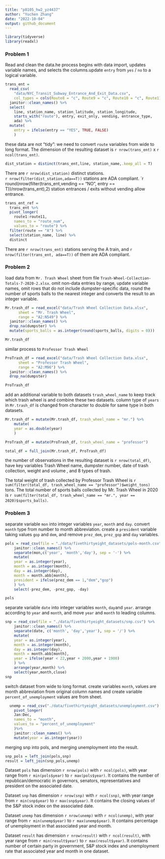 ```yaml
---
title: "p8105_hw2_yz4437"
author: "Yuchen Zhang"
date: "2022-10-04"
output: github_document
---
```


```r
library(tidyverse)
library(readxl)
```

### Problem 1


Read and clean the data.he process begins with data import, updates variable names, and selects the columns.update `entry` from `yes` / `no` to a logical variable. 
```r
trans_ent = 
  read_csv(
    "data/NYC_Transit_Subway_Entrance_And_Exit_Data.csv",
    col_types = cols(Route8 = "c", Route9 = "c", Route10 = "c", Route11 = "c")) %>% 
  janitor::clean_names() %>% 
  select(
    line, station_name, station_latitude, station_longitude, 
    starts_with("route"), entry, exit_only, vending, entrance_type, 
    ada) %>% 
  mutate(
    entry = ifelse(entry == "YES", TRUE, FALSE)
    )
```
these data are not "tidy":  we need to convert `route` variables from wide to long format. The dimension of the resulting dataset is `r nrow(trans_ent)` x `r ncol(trans_ent)`.

```r
dist_station = distinct(trans_ent,line, station_name,.keep_all = T)
```
There are `r nrow(dist_station)` distinct stations.  
`r nrow(filter(dist_station,ada==T))` stations are ADA compliant. 
`r round(nrow(filter(trans_ent,vending == "NO", entry == T))/nrow(trans_ent),2) station entrances / exits without vending allow entrance.

```r
trans_ent_ref = 
  trans_ent %>% 
  pivot_longer(
    route1:route11,
    names_to = "route_num",
    values_to = "route") %>% 
  filter(route == "A") %>% 
  select(station_name, line) %>% 
  distinct
```
There are `r nrow(trans_ent)` stations serving the A train, and `r nrow(filter(trans_ent, ada==T))` of them are ADA compliant.


### Problem 2

load data from `Mr. Trash Wheel` sheet from file `Trash-Wheel-Collection-Totals-7-2020-2.xlsx`.  omit non-data entries by range, update variable names, omit rows that do not include dumpster-specific data, round the number of sports balls to the nearest integer and converts the result to an integer variable.
```r

Mr.trash_df = read_excel("data/Trash Wheel Collection Data.xlsx",
      sheet = "Mr. Trash Wheel",
      range = "A2:N549") %>% 
  janitor::clean_names() %>% 
  drop_na(dumpster) %>% 
  mutate(sports_balls = as.integer(round(sports_balls, digits = 0)))

Mr.trash_df

```

similar process to `Professor Trash Wheel`
```r

ProTrash_df = read_excel("data/Trash Wheel Collection Data.xlsx",
      sheet = "Professor Trash Wheel", 
      range = "A2:M96") %>% 
  janitor::clean_names() %>% 
  drop_na(dumpster)

ProTrash_df
```
add an additional variable to both datasets `trash_wheel_name` to keep track which trash wheel is and combine these two datasets. column type of `years` in `Mr.trash_df` is changed from character to double for same type in both datasets. 

```r

Mr.trash_df = mutate(Mr.trash_df, trash_wheel_name = "mr.") %>% 
    mutate(
    year = as.double(year)
    ) 

ProTrash_df = mutate(ProTrash_df, trash_wheel_name = "professor") 

total_df = full_join(Mr.trash_df, ProTrash_df)
```
the number of observations in the resulting dataset is `r nrow(total_df)`, have key variables Trash Wheel name, dumpster number, date of trash collection, weight and volume , and 8 types of trash. 

The total weight of trash collected by Professor Trash Wheel is `r sum(filter(total_df, trash_wheel_name == "professor")$weight_tons)` tons. The total number of sports balls collected by Mr. Trash Wheel in 2020 is `r sum(filter(total_df, trash_wheel_name == "mr.", year == 2020)$sports_balls)`.


### Problem 3

separate variable `mon` into integer variables `year`, `month` and `day`. convert `month` type from number to month abbreviation. create a `president` variable taking values `gop` and `dem`, and remove `prez_dem`, `prez_gop` and `day` variables.
```r

pols = read_csv(file = "./data/fivethirtyeight_datasets/pols-month.csv") %>%
    janitor::clean_names() %>%
    separate(mon,c('year', 'month','day'), sep = '-') %>%
    mutate(
    year = as.integer(year),
    month = as.integer(month),
    day = as.integer(day),
    month = month.abb[month],
    president = ifelse(prez_dem == 1,"dem","gop")
    ) %>% 
    select(-prez_dem, -prez_gop, -day)

pols

```

separate variable `date` into integer variables `month`, `day`and `year`. arrange according to `year` and `month`, and move `year` and `month` to leading columns.

```r

snp = read_csv(file = "./data/fivethirtyeight_datasets/snp.csv") %>%
    janitor::clean_names() %>%
    separate(date, c('month', 'day','year'), sep = '/') %>%
    mutate(
    year = as.integer(year),
    month = as.integer(month),
    day = as.integer(day),
    month = month.abb[month],
    year = ifelse(year < 22,year + 2000,year + 1900)
    ) %>% 
    arrange(year,month) %>% 
    select(year,month,close)
snp

```
switch dataset from wide to long format. create variables `month`, values are month abbreviation from original column names and create variable `percent_of_unemployment` values are from sheet.
```r
  unemp = read_csv("./data/fivethirtyeight_datasets/unemployment.csv") %>%
    pivot_longer(
    Jan:Dec,
    names_to = "month",
    values_to = "percent_of_unemployment"
    )%>%
    janitor::clean_names() %>% 
    mutate(year = as.integer(year)) 
```

merging snp into pols, and merging unemployment into the result.
```r
snp_pols = left_join(pols,snp)
result = left_join(snp_pols,unemp)
```

Dataset `pols` has dimension `r nrow(pols)` with `r ncol(pols)`, with year range from `r min(pols$year)` to `r max(pols$year)`. It contains the number of republican/democratic in governors, senators, representatives and president on the associated date.

Dataset `snp` has dimension `r nrow(snp)` with `r ncol(snp)`, with year range from `r min(snp$year)` to `r max(snp$year)`. It contains the closing values of the S&P stock index on the associated date.

Dataset `unemp` has dimension `r nrow(unemp)` with `r ncol(unemp)`, with year range from `r min(unemp$year)` to `r max(unemp$year)`. It contains percentage of unemployment in that associated year and month.

Dataset `result` has dimension `r nrow(result)` with `r ncol(result)`, with year range from `r min(result$year)` to `r max(result$year)`. It contains number of certain party in government, S&P stock index and unemployment rate that associated year and month in one dataset.
